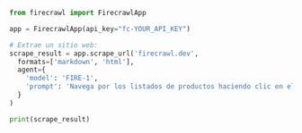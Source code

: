 ```python Python
from firecrawl import FirecrawlApp

app = FirecrawlApp(api_key="fc-YOUR_API_KEY")

# Extrae un sitio web:
scrape_result = app.scrape_url('firecrawl.dev',
  formats=['markdown', 'html'],
  agent={
    'model': 'FIRE-1',
    'prompt': 'Navega por los listados de productos haciendo clic en el botón «Siguiente página» hasta que esté deshabilitado. Extrae cada página.'
  }
)

print(scrape_result)
```
